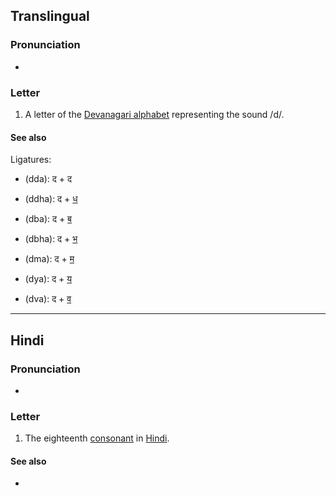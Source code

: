 {{also|ढ|ट|दै|दाः|दो}}
{{character info/new}}
==Translingual==

===Pronunciation===
* {{IPA|/d̪ə/|lang=mul}}

===Letter===
{{mul-Deva|da}}

# A letter of the [[Devanagari alphabet]] representing the sound /d/.

====See also====
Ligatures:
* {{l|mul|द्द}} (dda): द + द
* {{l|mul|द्ध}} (ddha): द + [[ध]]
* {{l|mul|द्ब}} (dba): द + [[ब]]
* {{l|mul|द्भ}} (dbha): द + [[भ]]
* {{l|mul|द्म}} (dma): द + [[म]]
* {{l|mul|द्य}} (dya): द + [[य]]
* {{l|mul|द्व}} (dva): द + [[व]]

----

==Hindi==

===Pronunciation===
* {{hi-IPA|द.}}

===Letter===
{{head|hi|letter}}

# The eighteenth [[consonant]] in [[Hindi]].

====See also====
* {{list:Devanagari script letters/hi}}
